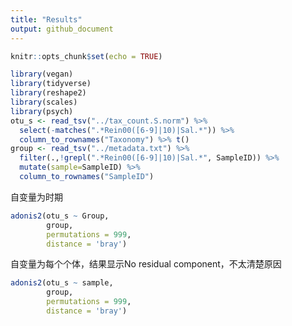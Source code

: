```yaml
---
title: "Results"
output: github_document
---
```


```r
knitr::opts_chunk$set(echo = TRUE)
```
```r
library(vegan)
library(tidyverse)
library(reshape2)
library(scales)
library(psych)
otu_s <- read_tsv("../tax_count.S.norm") %>%
  select(-matches(".*Rein00([6-9]|10)|Sal.*")) %>%
  column_to_rownames("Taxonomy") %>% t()
group <- read_tsv("../metadata.txt") %>% 
  filter(.,!grepl(".*Rein00([6-9]|10)|Sal.*", SampleID)) %>% 
  mutate(sample=SampleID) %>% 
  column_to_rownames("SampleID")
```
自变量为时期
```r
adonis2(otu_s ~ Group,
        group,
        permutations = 999,
        distance = 'bray')
```
自变量为每个个体，结果显示No residual component，不太清楚原因
```r
adonis2(otu_s ~ sample,
        group,
        permutations = 999,
        distance = 'bray')
```


